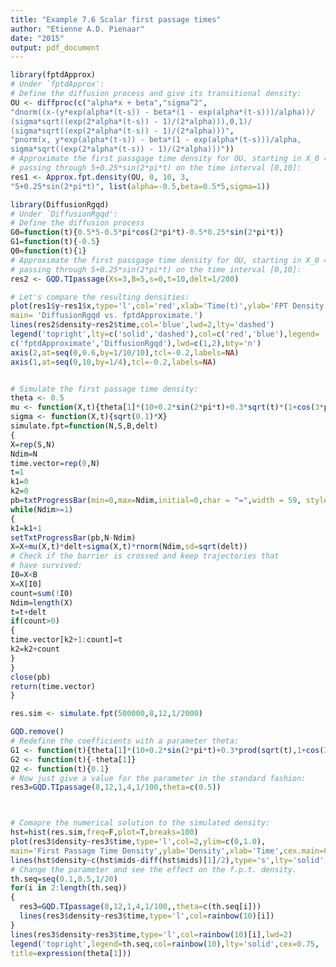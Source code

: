 ```yaml
---
title: "Example 7.6 Scalar first passage times"
author: "Etienne A.D. Pienaar"
date: "2015"
output: pdf_document
---
```


```r
library(fptdApprox)
# Under `fptdApprox':
# Define the diffusion process and give its transitional density:
OU <- diffproc(c("alpha*x + beta","sigma^2",
"dnorm((x-(y*exp(alpha*(t-s)) - beta*(1 - exp(alpha*(t-s)))/alpha))/
(sigma*sqrt((exp(2*alpha*(t-s)) - 1)/(2*alpha))),0,1)/
(sigma*sqrt((exp(2*alpha*(t-s)) - 1)/(2*alpha)))",
"pnorm(x, y*exp(alpha*(t-s)) - beta*(1 - exp(alpha*(t-s)))/alpha,
sigma*sqrt((exp(2*alpha*(t-s)) - 1)/(2*alpha)))"))
# Approximate the first passgage time density for OU, starting in X_0 = 3
# passing through 5+0.25*sin(2*pi*t) on the time interval [0,10]:
res1 <- Approx.fpt.density(OU, 0, 10, 3,
"5+0.25*sin(2*pi*t)", list(alpha=-0.5,beta=0.5*5,sigma=1))

library(DiffusionRgqd)
# Under `DiffusionRgqd':
# Define the diffusion process
G0=function(t){0.5*5-0.5*pi*cos(2*pi*t)-0.5*0.25*sin(2*pi*t)}
G1=function(t){-0.5}
Q0=function(t){1}
# Approximate the first passgage time density for OU, starting in X_0 = 3
# passing through 5+0.25*sin(2*pi*t) on the time interval [0,10]:
res2 <- GQD.TIpassage(Xs=3,B=5,s=0,t=10,delt=1/200)

# Let's compare the resulting densities:
plot(res1$y~res1$x,type='l',col='red',xlab='Time(t)',ylab='FPT Density',
main= 'DiffusionRgqd vs. fptdApproximate.')
lines(res2$density~res2$time,col='blue',lwd=2,lty='dashed')
legend('topright',lty=c('solid','dashed'),col=c('red','blue'),legend=
c('fptdApproximate','DiffusionRgqd'),lwd=c(1,2),bty='n')
axis(2,at=seq(0,0.6,by=1/10/10),tcl=-0.2,labels=NA)
axis(1,at=seq(0,10,by=1/4),tcl=-0.2,labels=NA)


# Simulate the first passage time density:
theta <- 0.5
mu <- function(X,t){theta[1]*(10+0.2*sin(2*pi*t)+0.3*sqrt(t)*(1+cos(3*pi*t)))*X-theta[1]*X^2}
sigma <- function(X,t){sqrt(0.1)*X}
simulate.fpt=function(N,S,B,delt)
{
X=rep(S,N)
Ndim=N
time.vector=rep(0,N)
t=1
k1=0
k2=0
pb=txtProgressBar(min=0,max=Ndim,initial=0,char = "=",width = 59, style = 3)
while(Ndim>=1)
{
k1=k1+1
setTxtProgressBar(pb,N-Ndim)
X=X+mu(X,t)*delt+sigma(X,t)*rnorm(Ndim,sd=sqrt(delt))
# Check if the barrier is crossed and keep trajectories that
# have survived:
I0=X<B
X=X[I0]
count=sum(!I0)
Ndim=length(X)
t=t+delt
if(count>0)
{
time.vector[k2+1:count]=t
k2=k2+count
}
}
close(pb)
return(time.vector)
}

res.sim <- simulate.fpt(500000,8,12,1/2000)

GQD.remove()
# Redefine the coefficients with a parameter theta:
G1 <- function(t){theta[1]*(10+0.2*sin(2*pi*t)+0.3*prod(sqrt(t),1+cos(3*pi*t)))}
G2 <- function(t){-theta[1]}
Q2 <- function(t){0.1}
# Now just give a value for the parameter in the standard fashion:
res3=GQD.TIpassage(8,12,1,4,1/100,theta=c(0.5))



# Comapre the numerical solution to the simulated density:
hst=hist(res.sim,freq=F,plot=T,breaks=100)
plot(res3$density~res3$time,type='l',col=2,ylim=c(0,1.0),
main='First Passage Time Density',ylab='Density',xlab='Time',cex.main=0.95)
lines(hst$density~c(hst$mids-diff(hst$mids)[1]/2),type='s',lty='solid',lwd=2)
# Change the parameter and see the effect on the f.p.t. density.
th.seq=seq(0.1,0.5,1/20)
for(i in 2:length(th.seq))
{
  res3=GQD.TIpassage(8,12,1,4,1/100,,theta=c(th.seq[i]))
  lines(res3$density~res3$time,type='l',col=rainbow(10)[i])
}
lines(res3$density~res3$time,type='l',col=rainbow(10)[i],lwd=2)
legend('topright',legend=th.seq,col=rainbow(10),lty='solid',cex=0.75,
title=expression(theta[1]))

```
